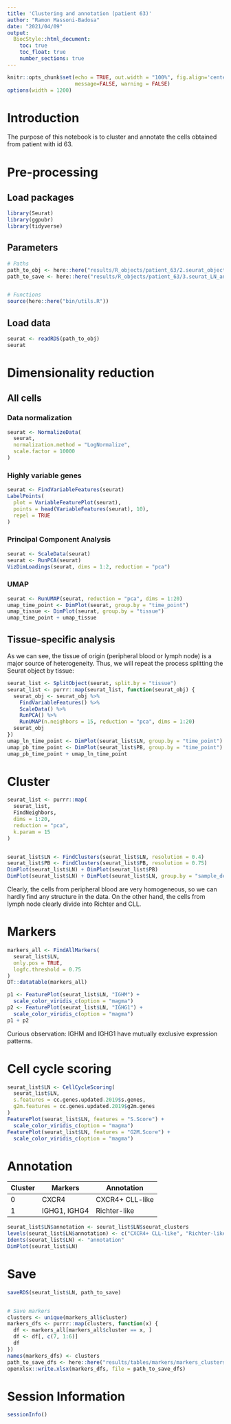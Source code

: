 ```yaml
---
title: 'Clustering and annotation (patient 63)'
author: "Ramon Massoni-Badosa"
date: "2021/04/09"
output: 
  BiocStyle::html_document:
    toc: true
    toc_float: true
    number_sections: true
---
```


```r
knitr::opts_chunk$set(echo = TRUE, out.width = "100%", fig.align='center', 
                      message=FALSE, warning = FALSE)
options(width = 1200)
```


# Introduction

The purpose of this notebook is to cluster and annotate the cells obtained from patient with id 63.


# Pre-processing

## Load packages

```r
library(Seurat)
library(ggpubr)
library(tidyverse)
```


## Parameters

```r
# Paths
path_to_obj <- here::here("results/R_objects/patient_63/2.seurat_object_filtered.rds")
path_to_save <- here::here("results/R_objects/patient_63/3.seurat_LN_annotated.rds")


# Functions
source(here::here("bin/utils.R"))
```


## Load data

```r
seurat <- readRDS(path_to_obj)
seurat
```


# Dimensionality reduction

## All cells

### Data normalization

```r
seurat <- NormalizeData(
  seurat,
  normalization.method = "LogNormalize",
  scale.factor = 10000
)
```


### Highly variable genes

```r
seurat <- FindVariableFeatures(seurat)
LabelPoints(
  plot = VariableFeaturePlot(seurat),
  points = head(VariableFeatures(seurat), 10),
  repel = TRUE
)
```

### Principal Component Analysis

```r
seurat <- ScaleData(seurat)
seurat <- RunPCA(seurat)
VizDimLoadings(seurat, dims = 1:2, reduction = "pca")
```


### UMAP

```r
seurat <- RunUMAP(seurat, reduction = "pca", dims = 1:20)
umap_time_point <- DimPlot(seurat, group.by = "time_point")
umap_tissue <- DimPlot(seurat, group.by = "tissue")
umap_time_point + umap_tissue
```

## Tissue-specific analysis 

As we can see, the tissue of origin (peripheral blood or lymph node) is a major source of heterogeneity. Thus, we will repeat the process splitting the Seurat object by tissue:

```r
seurat_list <- SplitObject(seurat, split.by = "tissue")
seurat_list <- purrr::map(seurat_list, function(seurat_obj) {
  seurat_obj <- seurat_obj %>%
    FindVariableFeatures() %>%
    ScaleData() %>%
    RunPCA() %>%
    RunUMAP(n.neighbors = 15, reduction = "pca", dims = 1:20)
  seurat_obj
})
umap_ln_time_point <- DimPlot(seurat_list$LN, group.by = "time_point")
umap_pb_time_point <- DimPlot(seurat_list$PB, group.by = "time_point")
umap_pb_time_point + umap_ln_time_point
```


# Cluster

```r
seurat_list <- purrr::map(
  seurat_list,
  FindNeighbors,
  dims = 1:20,
  reduction = "pca",
  k.param = 15
)


seurat_list$LN <- FindClusters(seurat_list$LN, resolution = 0.4)
seurat_list$PB <- FindClusters(seurat_list$PB, resolution = 0.75)
DimPlot(seurat_list$LN) + DimPlot(seurat_list$PB)
DimPlot(seurat_list$LN) + DimPlot(seurat_list$LN, group.by = "sample_description_FN")
```

Clearly, the cells from peripheral blood are very homogeneous, so we can hardly find any structure in the data. On the other hand, the cells from lymph node clearly divide into Richter and CLL.


# Markers

```r
markers_all <- FindAllMarkers(
  seurat_list$LN,
  only.pos = TRUE,
  logfc.threshold = 0.75
)
DT::datatable(markers_all)
```
```r
p1 <- FeaturePlot(seurat_list$LN, "IGHM") +
  scale_color_viridis_c(option = "magma")
p2 <- FeaturePlot(seurat_list$LN, "IGHG1") +
  scale_color_viridis_c(option = "magma")
p1 + p2
```


Curious observation: IGHM and IGHG1 have mutually exclusive expression patterns.


# Cell cycle scoring

```r
seurat_list$LN <- CellCycleScoring(
  seurat_list$LN,
  s.features = cc.genes.updated.2019$s.genes,
  g2m.features = cc.genes.updated.2019$g2m.genes
)
FeaturePlot(seurat_list$LN, features = "S.Score") +
  scale_color_viridis_c(option = "magma")
FeaturePlot(seurat_list$LN, features = "G2M.Score") +
  scale_color_viridis_c(option = "magma")
```


# Annotation

| Cluster | Markers                   | Annotation                 |
|---------|---------------------------|----------------------------|
| 0       | CXCR4                     | CXCR4+ CLL-like            |
| 1       | IGHG1, IGHG4              | Richter-like               |


```r
seurat_list$LN$annotation <- seurat_list$LN$seurat_clusters
levels(seurat_list$LN$annotation) <- c("CXCR4+ CLL-like", "Richter-like")
Idents(seurat_list$LN) <- "annotation"
DimPlot(seurat_list$LN)
```


# Save

```r
saveRDS(seurat_list$LN, path_to_save)


# Save markers
clusters <- unique(markers_all$cluster)
markers_dfs <- purrr::map(clusters, function(x) {
  df <- markers_all[markers_all$cluster == x, ]
  df <- df[, c(7, 1:6)]
  df
})
names(markers_dfs) <- clusters
path_to_save_dfs <- here::here("results/tables/markers/markers_clusters_patient_63.xlsx")
openxlsx::write.xlsx(markers_dfs, file = path_to_save_dfs)
```


# Session Information

```r
sessionInfo()
```


